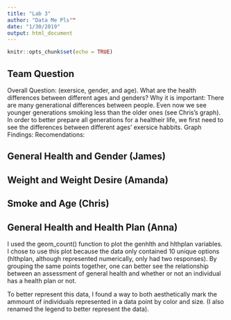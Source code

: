 ```yaml
---
title: "Lab 3"
author: "Data Me Pls""
date: "1/30/2019"
output: html_document
---
```


```r
knitr::opts_chunk$set(echo = TRUE)
```
## Team Question
Overall Question: (exersice, gender, and age). What are the health differences between different ages and genders?
Why it is important: There are many generational differences between people. Even now we see younger generations smoking less than the older ones (see Chris's graph). In order to better prepare all generations for a healtheir life, we first need to see the differences between different ages' exersice habbits.
Graph
Findings:
Recomendations:

## General Health and Gender (James)

## Weight and Weight Desire (Amanda)

## Smoke and Age (Chris)

## General Health and Health Plan (Anna)
I used the geom_count() function to plot the genhlth and hlthplan variables. I chose to use this plot because the data only contained 10 unique options (hlthplan, although represented numerically, only had two responses). By grouping the same points together, one can better see the relationship between an assessment of general health and whether or not an individual has a health plan or not. 

To better represent this data, I found a way to both aesthetically mark the ammount of individuals represented in a data point by color and size. (I also renamed the legend to better represent the data). 